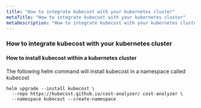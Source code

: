 ```yaml
---
title: "How to integrate kubecost with your kubernetes cluster"
metaTitle: "How to integrate kubecost with your kubernetes cluster"
metaDescription: "How to integrate kubecost with your kubernetes cluster ?How to install kubecost ?  How to get running with kubecost ?"
---
```


### How to integrate kubecost with your kubernetes cluster

#### How to install kubecost within a kubernetes cluster

The following helm command will install kubecost in a namespace called kubecost

```
helm upgrade --install kubecost \
  --repo https://kubecost.github.io/cost-analyzer/ cost-analyzer \
  --namespace kubecost --create-namespace
```


